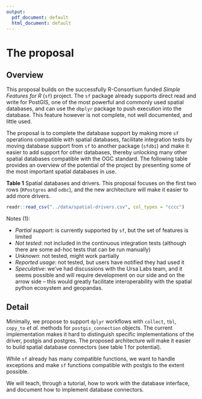 ```yaml
---
output:
  pdf_document: default
  html_document: default
---
```

# The proposal


## Overview
<!--
At a high-level address what your proposal is and how it will address the problem identified. Highlight any benefits to the R Community that follow from solving the problem. This should be your most compelling section.
-->
This proposal builds on the successfully R-Consortium funded _Simple Features for R_ (`sf`) project. 
The `sf` package already supports direct read and write for PostGIS, one of the most powerful and commonly used spatial databases, and can use the `dbplyr` package to push execution into the database. 
This feature however is not complete, not well documented, and little used. 

The proposal is to complete the database support by making more `sf` operations compatible with spatial databases, facilitate integration tests by moving database support from `sf` to another package (`sfdbi`) and make it easier to add support for other databases, thereby unlocking many other spatial databases compatible with the OGC standard. The following table provides an overview of the potential of the project by presenting some of the most important spatial databases in use.


__Table 1__ Spatial databases and drivers. This proposal focuses on the first two rows (`RPostgres` and `odbc`), and the new architecture will make it easier to add more drivers.
```r
readr::read_csv("../data/spatial-drivers.csv", col_types = "cccc")
```
Notes (1):

- _Partial support_: is currently supported by `sf`, but the set of features is limited
- _Not tested_: not included in the continuous integration tests (although there are some ad-hoc tests that can be run manually)
- _Unknown_: not tested, might work partially
- _Reported usage_: not tested, but users have notified they had used it
- _Speculative_: we’ve had discussions with the Ursa Labs team, and it seems possible and will require development on our side and on the arrow side  -- this would greatly facilitate interoperability with the spatial python ecosystem and geopandas.

## Detail
<!--
Go into more detail about the specifics of the project and it delivers against the problem.

Depending on project type the detail section should include:

 - [ ] Minimum Viable Product
 - [ ] Architecture
 - [ ] Assumptions
-->

Minimally, we propose to support `dplyr` workflows with `collect`, `tbl`, `copy_to` *et al.* methods for `postgis_connection` objects. The current implementation makes it hard to distinguish specific implementations of the driver, postgis and postgres.  The proposed architecture will make it easier to build spatial database connectors (see table 1 for potential). 

While `sf` already has many compatible functions, we want to handle exceptions and make `sf` functions compatible with postgis to the extent possible.

We will teach, through a tutorial, how to work with the database interface, and document how to implement database connectors.
